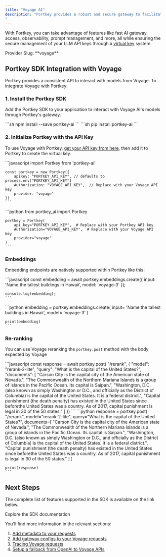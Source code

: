 ```yaml
---
title: "Voyage AI"
description: "Portkey provides a robust and secure gateway to facilitate the integration of various Large Language Models (LLMs) into your applications, including Voyage AI's embedding and Re-rank endpoints.
"
---
```


With Portkey, you can take advantage of features like fast AI gateway access, observability, prompt management, and more, all while ensuring the secure management of your LLM API keys through a [virtual key](/docs/product/ai-gateway/virtual-keys) system.

<Note>
Provider Slug: **voyage**
</Note>

## Portkey SDK Integration with Voyage

Portkey provides a consistent API to interact with models from Voyage. To integrate Voyage with Portkey:

### 1. Install the Portkey SDK

Add the Portkey SDK to your application to interact with Voyage AI's models through Portkey's gateway.

<Tabs>
  <Tab title="NodeJS">
    ```sh
    npm install --save portkey-ai
    ```
  </Tab>
  <Tab title="Python">
    ```sh
    pip install portkey-ai
    ```
  </Tab>
</Tabs>

### 2. Initialize Portkey with the API Key

To use Voyage with Portkey, [get your API key from here](https://dash.voyageai.com/), then add it to Portkey to create the virtual key.

<Tabs>
  <Tab title="NodeJS SDK">
    ```javascript
    import Portkey from 'portkey-ai'

    const portkey = new Portkey({
        apiKey: "PORTKEY_API_KEY", // defaults to process.env["PORTKEY_API_KEY"]
        Authorization: "VOYAGE_API_KEY",  // Replace with your Voyage API key
        provider: "voyage"
    })
    ```
  </Tab>
  <Tab title="Python SDK">
    ```python
    from portkey_ai import Portkey

    portkey = Portkey(
        api_key="PORTKEY_API_KEY",  # Replace with your Portkey API key
        Authorization="VOYAGE_API_KEY",  # Replace with your Voyage API key
        provider="voyage"
    )
    ```
  </Tab>
</Tabs>

### Embeddings

Embedding endpoints are natively supported within Portkey like this:

<Tabs>
  <Tab title="NodeJS">
    ```javascript
    const embedding = await portkey.embeddings.create({
        input: 'Name the tallest buildings in Hawaii',
        model: 'voyage-3'
    });

    console.log(embedding);
    ```
  </Tab>
  <Tab title="Python SDK">
    ```python
    embedding =  portkey.embeddings.create(
        input= 'Name the tallest buildings in Hawaii',
        model= 'voyage-3'
    )

    print(embedding)
    ```
  </Tab>
</Tabs>

### Re-ranking

You can use Voyage reranking the `portkey.post` method with the body expected by Voyage

<Tabs>
  <Tab title="NodeJS SDK">
    ```javascript
    const response = await portkey.post(
    "/rerank",
    {
      "model": "rerank-2-lite",
      "query": "What is the capital of the United States?",
      "documents": [
        "Carson City is the capital city of the American state of Nevada.",
        "The Commonwealth of the Northern Mariana Islands is a group of islands in the Pacific Ocean. Its capital is Saipan.",
        "Washington, D.C. (also known as simply Washington or D.C., and officially as the District of Columbia) is the capital of the United States. It is a federal district.",
        "Capital punishment (the death penalty) has existed in the United States since beforethe United States was a country. As of 2017, capital punishment is legal in 30 of the 50 states."
      ]
    })
    ```
  </Tab>
  <Tab title="Python SDK">
    ```python
    response = portkey.post(
            "/rerank",
            model="rerank-2-lite",
            query="What is the capital of the United States?",
            documents=[
                "Carson City is the capital city of the American state of Nevada.",
                "The Commonwealth of the Northern Mariana Islands is a group of islands in the Pacific Ocean. Its capital is Saipan.",
                "Washington, D.C. (also known as simply Washington or D.C., and officially as the District of Columbia) is the capital of the United States. It is a federal district.",
                "Capital punishment (the death penalty) has existed in the United States since beforethe United States was a country. As of 2017, capital punishment is legal in 30 of the 50 states."
            ]
        )

    print(response)
    ```
  </Tab>
</Tabs>

## Next Steps

The complete list of features supported in the SDK is available on the link below.

<Card title="SDK" icon="link" href="/docs/api-reference/portkey-sdk-client">
  Explore the SDK documentation
</Card>

You'll find more information in the relevant sections:

1. [Add metadata to your requests](/docs/product/observability/metadata)
2. [Add gateway configs to your Voyage requests](/docs/product/ai-gateway/configs)
3. [Tracing Voyage requests](/docs/product/observability/traces)
4. [Setup a fallback from OpenAI to Voyage APIs](/docs/product/ai-gateway/fallbacks)
